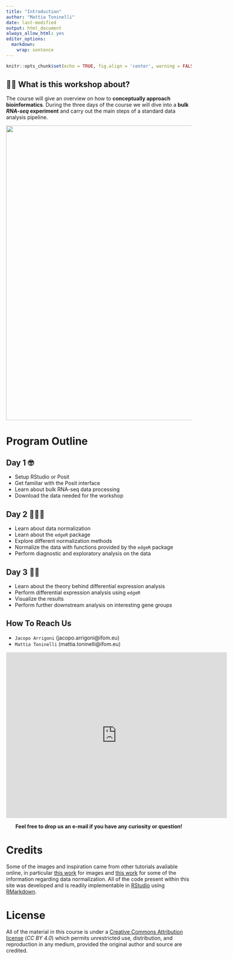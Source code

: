 ```yaml
---
title: "Introduction"
author: "Mattia Toninelli"
date: last-modified 
output: html_document
always_allow_html: yes
editor_options: 
  markdown: 
    wrap: sentence
---
```


```r
knitr::opts_chunk$set(echo = TRUE, fig.align = 'center', warning = FALSE, message = FALSE)
```

## 👋🏻 What is this workshop about? 
The course will give an overview on how to **conceptually approach bioinformatics**. During the three days of the course we will dive into a **bulk _RNA-seq_ experiment** and carry out the main steps of a standard data analysis pipeline.

<center>

<img src="../pics/rnaseq_workflow.png" width=800 />

</center>

# Program Outline

## Day 1 🤓
- Setup RStudio or Posit
- Get familiar with the Posit interface
- Learn about bulk RNA-seq data processing
- Download the data needed for the workshop

## Day 2 🧑🏼‍💻
- Learn about data normalization
- Learn about the `edgeR` package
- Explore different normalization methods
- Normalize the data with functions provided by the `edgeR` package
- Perform diagnostic and exploratory analysis on the data

## Day 3 🧞‍♂️
- Learn about the theory behind differential expression analysis
- Perform differential expression analysis using `edgeR`
- Visualize the results
- Perform further downstream analysis on interesting gene groups

## How To Reach Us

- `Jacopo Arrigoni` (jacopo.arrigoni@ifom.eu)
- `Mattia Toninelli` (mattia.toninelli@ifom.eu)

<center>

<iframe src="https://www.google.com/maps/embed?pb=!1m18!1m12!1m3!1d2799.3904457401086!2d9.203071399999999!3d45.44178759999999!2m3!1f0!2f0!3f0!3m2!1i1024!2i768!4f13.1!3m3!1m2!1s0x4786c43e4304a3f5%3A0x80ca5dcc8bef68!2sIFOM%20%E2%80%A2%20Istituto%20Fondazione%20di%20Oncologia%20Molecolare%20ETS!5e0!3m2!1sit!2sit!4v1680169870014!5m2!1sit!2sit" width="600" height="450" style="border:0;" allowfullscreen="" loading="lazy" referrerpolicy="no-referrer-when-downgrade"></iframe>

**Feel free to drop us an e-mail if you have any curiosity or question!**

</center>

# Credits
Some of the images and inspiration came from other tutorials available online, in particular [this work](https://nbisweden.github.io/workshop-ngsintro/2001/slide_rnaseq.html#1) for images and [this work](https://hbctraining.github.io/DGE_workshop/lessons/02_DGE_count_normalization.html) for some of the information regarding data normalization. All of the code present within this site was developed and is readily implementable in [RStudio](https://posit.co/) using [RMarkdown](https://rmarkdown.rstudio.com/).

# License
All of the material in this course is under a [Creative Commons Attribution license](https://creativecommons.org/licenses/by/4.0/) (_CC BY 4.0_) which permits unrestricted use, distribution, and reproduction in any medium, provided the original author and source are credited.